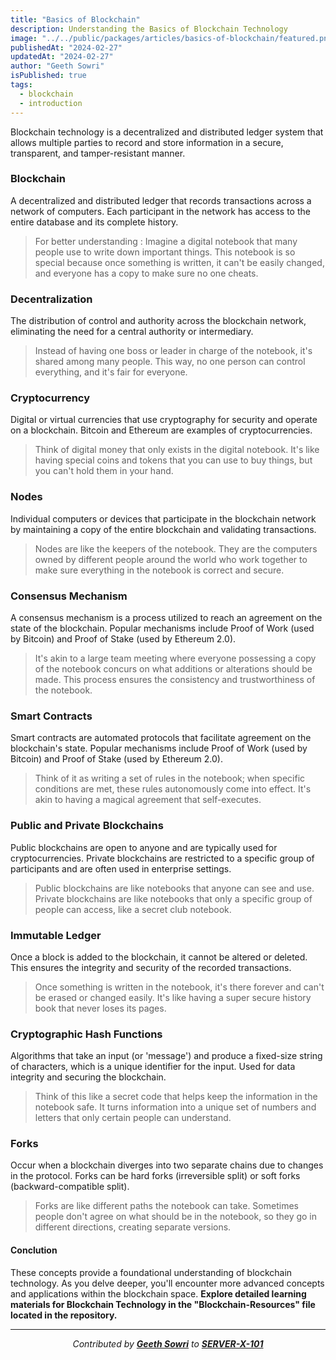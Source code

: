 ```yaml
---
title: "Basics of Blockchain"
description: Understanding the Basics of Blockchain Technology
image: "../../public/packages/articles/basics-of-blockchain/featured.png"
publishedAt: "2024-02-27"
updatedAt: "2024-02-27"
author: "Geeth Sowri"
isPublished: true
tags:
  - blockchain
  - introduction
---
```


<DropCap>
Blockchain technology is a decentralized and distributed ledger system that allows multiple parties to record and store information in a secure, transparent, and tamper-resistant manner.
</DropCap>

### Blockchain

A decentralized and distributed ledger that records transactions across a network of computers. Each participant in the network has access to the entire database and its complete history.
> For better understanding : Imagine a digital notebook that many people use to write down important things. This notebook is so special because once something is written, it can't be easily changed, and everyone has a copy to make sure no one cheats.
>
### Decentralization

The distribution of control and authority across the blockchain network, eliminating the need for a central authority or intermediary.
> Instead of having one boss or leader in charge of the notebook, it's shared among many people. This way, no one person can control everything, and it's fair for everyone.
>
### Cryptocurrency

Digital or virtual currencies that use cryptography for security and operate on a blockchain. Bitcoin and Ethereum are examples of cryptocurrencies.
> Think of digital money that only exists in the digital notebook. It's like having special coins and tokens that you can use to buy things, but you can't hold them in your hand.
>
### Nodes

Individual computers or devices that participate in the blockchain network by maintaining a copy of the entire blockchain and validating transactions.
> Nodes are like the keepers of the notebook. They are the computers owned by different people around the world who work together to make sure everything in the notebook is correct and secure.
>
### Consensus Mechanism

A consensus mechanism is a process utilized to reach an agreement on the state of the blockchain. Popular mechanisms include Proof of Work (used by Bitcoin) and Proof of Stake (used by Ethereum 2.0).

> It's akin to a large team meeting where everyone possessing a copy of the notebook concurs on what additions or alterations should be made. This process ensures the consistency and trustworthiness of the notebook.

### Smart Contracts

Smart contracts are automated protocols that facilitate agreement on the blockchain's state. Popular mechanisms include Proof of Work (used by Bitcoin) and Proof of Stake (used by Ethereum 2.0).

> Think of it as writing a set of rules in the notebook; when specific conditions are met, these rules autonomously come into effect. It's akin to having a magical agreement that self-executes.
>
### Public and Private Blockchains

Public blockchains are open to anyone and are typically used for cryptocurrencies. Private blockchains are restricted to a specific group of participants and are often used in enterprise settings.
> Public blockchains are like notebooks that anyone can see and use. Private blockchains are like notebooks that only a specific group of people can access, like a secret club notebook.
>
### Immutable Ledger

Once a block is added to the blockchain, it cannot be altered or deleted. This ensures the integrity and security of the recorded transactions.
> Once something is written in the notebook, it's there forever and can't be erased or changed easily. It's like having a super secure history book that never loses its pages.
>
### Cryptographic Hash Functions

Algorithms that take an input (or 'message') and produce a fixed-size string of characters, which is a unique identifier for the input. Used for data integrity and securing the blockchain.
> Think of this like a secret code that helps keep the information in the notebook safe. It turns information into a unique set of numbers and letters that only certain people can understand.
>
### Forks

Occur when a blockchain diverges into two separate chains due to changes in the protocol. Forks can be hard forks (irreversible split) or soft forks (backward-compatible split).
> Forks are like different paths the notebook can take. Sometimes people don't agree on what should be in the notebook, so they go in different directions, creating separate versions.

#### Conclution

These concepts provide a foundational understanding of blockchain technology. As you delve deeper, you'll encounter more advanced concepts and applications within the blockchain space.
**Explore detailed learning materials for Blockchain Technology in the "Blockchain-Resources" file located in the repository.**

<div align="center">

---

*Contributed by <a class="text-blue-500" href="https://github.com/geethsowri">**Geeth Sowri**</a> to <a href="https://github.com/SERVER-X-101">**SERVER-X-101**</a>*

</div>
